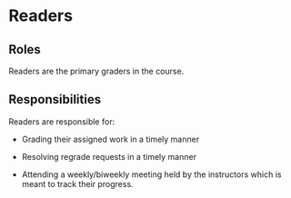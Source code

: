 # Readers

## Roles

Readers are the primary graders in the course.

## Responsibilities

Readers are responsible for:

-   Grading their assigned work in a timely manner

-   Resolving regrade requests in a timely manner

-   Attending a weekly/biweekly meeting held by the instructors which is meant to track their progress.
